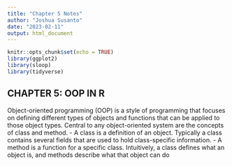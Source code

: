 ```yaml
---
title: "Chapter 5 Notes"
author: "Joshua Susanto"
date: "2023-02-11"
output: html_document
---
```


```r
knitr::opts_chunk$set(echo = TRUE)
library(ggplot2)
library(sloop)
library(tidyverse)
```


## CHAPTER 5: OOP IN R

Object-oriented programming (OOP) is a style of programming that focuses on defining different types of objects and functions that can be applied to those object types.
Central to any object-oriented system are the concepts of class and method.
- A class is a definition of an object. Typically a class contains several fields that are used to hold class-specific information.
- A method is a function for a specific class.
Intuitively, a class defines what an object is, and methods describe what
that object can do